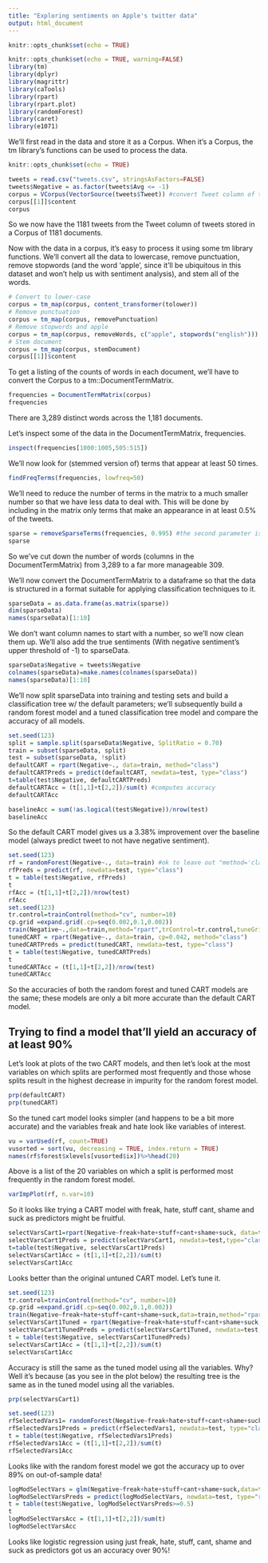 ```yaml
---
title: "Exploring sentiments on Apple's twitter data"
output: html_document
---
```


```r
knitr::opts_chunk$set(echo = TRUE)
```

```r
knitr::opts_chunk$set(echo = TRUE, warning=FALSE)
library(tm)
library(dplyr)
library(magrittr)
library(caTools)
library(rpart)
library(rpart.plot)
library(randomForest)
library(caret)
library(e1071)
```


We'll first read in the data and store it as a Corpus. When it's a Corpus, the tm library's functions can be used to process the data.

```r
knitr::opts_chunk$set(echo = TRUE)
```

```r
tweets = read.csv("tweets.csv", stringsAsFactors=FALSE)
tweets$Negative = as.factor(tweets$Avg <= -1)
corpus = VCorpus(VectorSource(tweets$Tweet)) #convert Tweet column of tweets to a Corpus 
corpus[[1]]$content
corpus
```
So we now have the 1181 tweets from the Tweet column of tweets stored in a Corpus of 1181 documents.

Now with the data in a corpus, it's easy to process it using some tm library functions. We'll convert all the data to lowercase, remove punctuation, remove stopwords (and the word 'apple', since it'll be ubiquitous in this dataset and won't help us with sentiment analysis), and stem all of the words.
```r
# Convert to lower-case
corpus = tm_map(corpus, content_transformer(tolower))
# Remove punctuation
corpus = tm_map(corpus, removePunctuation)
# Remove stopwords and apple
corpus = tm_map(corpus, removeWords, c("apple", stopwords("english")))
# Stem document 
corpus = tm_map(corpus, stemDocument)
corpus[[1]]$content
```
To get a listing of the counts of words in each document, we'll have to convert the Corpus to a tm::DocumentTermMatrix.
```r
frequencies = DocumentTermMatrix(corpus)
frequencies
```
There are 3,289 distinct words across the 1,181 documents. 

Let's inspect some of the data in the DocumentTermMatrix, frequencies.

```r
inspect(frequencies[1000:1005,505:515]) 
```

We'll now look for (stemmed version of) terms that appear at least 50 times.
```r
findFreqTerms(frequencies, lowfreq=50)
```

We'll need to reduce the number of terms in the matrix to a much smaller number so that we have less data to deal with. This will be done by including in the matrix only terms that make an appearance in at least 0.5% of the tweets.
```r
sparse = removeSparseTerms(frequencies, 0.995) #the second parameter is the sparsity (parameter name is 'sparse'); it specifies to include only terms that appear in at least 100*(1-sparse) percent of the documents
sparse
```
So we've cut  down the number of words (columns in the DocumentTermMatrix) from 3,289 to a far more manageable 309.

We'll now convert the DocumentTermMatrix to a dataframe so that the data is structured in a format suitable for applying classification techniques to it.
```r
sparseData = as.data.frame(as.matrix(sparse))
dim(sparseData)
names(sparseData)[1:10]
```
We don't want column names to start with a number, so we'll now clean them up. We'll also add the true sentiments (With negative sentiment's upper threshold of -1) to sparseData.
```r
sparseData$Negative = tweets$Negative
colnames(sparseData)=make.names(colnames(sparseData))
names(sparseData)[1:10]
```

We'll now split sparseData into training and testing sets and build a classification tree w/ the default parameters; we'll subsequently build a random forest model and a tuned classification tree model and compare the accuracy of all models.
```r
set.seed(123)
split = sample.split(sparseData$Negative, SplitRatio = 0.70)
train = subset(sparseData, split)
test = subset(sparseData, !split)
defaultCART = rpart(Negative~., data=train, method="class")
defaultCARTPreds = predict(defaultCART, newdata=test, type="class")
t=table(test$Negative, defaultCARTPreds)
defaultCARTAcc = (t[1,1]+t[2,2])/sum(t) #computes accuracy
defaultCARTAcc

baselineAcc = sum(!as.logical(test$Negative))/nrow(test)
baselineAcc
```
So the default CART model gives us a 3.38% improvement over the baseline model (always predict tweet to not have  negative sentiment).
```r
set.seed(123)
rf = randomForest(Negative~., data=train) #ok to leave out "method='class'" here
rfPreds = predict(rf, newdata=test, type="class")
t = table(test$Negative, rfPreds)
t
rfAcc = (t[1,1]+t[2,2])/nrow(test)
rfAcc
set.seed(123)
tr.control=trainControl(method="cv", number=10)
cp.grid =expand.grid(.cp=seq(0.002,0.1,0.002))
train(Negative~.,data=train,method="rpart",trControl=tr.control,tuneGrid=cp.grid)
tunedCART = rpart(Negative~., data=train, cp=0.042, method="class")
tunedCARTPreds = predict(tunedCART, newdata=test, type="class")
t = table(test$Negative, tunedCARTPreds)
t
tunedCARTAcc = (t[1,1]+t[2,2])/nrow(test)
tunedCARTAcc
```
So the accuracies of both the random forest and tuned CART models are the same; these models are only a bit more accurate than the default CART model.

## Trying to find a model that'll yield an accuracy of at least 90%

Let's look at plots of the two CART models, and then let's look at the most variables on which splits are performed most frequently and those whose splits result in the highest decrease in impurity for the random forest model.

```r
prp(defaultCART)
prp(tunedCART)
```

So the tuned cart model looks simpler (and happens to be a bit more accurate) and the variables freak and hate look like variables of interest.


```r
vu = varUsed(rf, count=TRUE)
vusorted = sort(vu, decreasing = TRUE, index.return = TRUE)
names(rf$forest$xlevels[vusorted$ix])%>%head(20)
```
Above is a list of the 20 variables on which a split is performed most frequently in the random forest model.
```r
varImpPlot(rf, n.var=10)
```
So it looks like trying a CART model with freak, hate, stuff cant, shame and suck as predictors might be fruitful.
```r
selectVarsCart1=rpart(Negative~freak+hate+stuff+cant+shame+suck, data=train, method="class")
selectVarsCart1Preds = predict(selectVarsCart1, newdata=test,type="class")
t=table(test$Negative, selectVarsCart1Preds)
selectVarsCart1Acc = (t[1,1]+t[2,2])/sum(t)
selectVarsCart1Acc
```
Looks better than the original untuned CART model.
Let's tune it.
```r
set.seed(123)
tr.control=trainControl(method="cv", number=10)
cp.grid =expand.grid(.cp=seq(0.002,0.1,0.002))
train(Negative~freak+hate+stuff+cant+shame+suck,data=train,method="rpart",trControl=tr.control,tuneGrid=cp.grid)
selectVarsCart1Tuned = rpart(Negative~freak+hate+stuff+cant+shame+suck, data=train, method="class", cp=0.026)
selectVarsCart1TunedPreds = predict(selectVarsCart1Tuned, newdata=test, type="class")
t = table(test$Negative, selectVarsCart1TunedPreds)
selectVarsCart1Acc = (t[1,1]+t[2,2])/sum(t)
selectVarsCart1Acc
```

Accuracy is still the same as the tuned model using all the variables. Why? Well it's because (as you see in the plot below) the resulting tree is the same as in the tuned model using all the variables.

```r
prp(selectVarsCart1)
```

```r
set.seed(123)
rfSelectedVars1= randomForest(Negative~freak+hate+stuff+cant+shame+suck, data=train)
rfSelectedVars1Preds = predict(rfSelectedVars1, newdata=test, type="class")
t = table(test$Negative, rfSelectedVars1Preds)
rfSelectedVars1Acc = (t[1,1]+t[2,2])/sum(t)
rfSelectedVars1Acc
```
Looks like with the random forest model we got the accuracy up to over 89% on out-of-sample data!

```r
logModSelectVars = glm(Negative~freak+hate+stuff+cant+shame+suck,data=train, family="binomial")
logModSelectVarsPreds = predict(logModSelectVars, newdata=test, type="response")
t = table(test$Negative, logModSelectVarsPreds>=0.5)
t
logModSelectVarsAcc = (t[1,1]+t[2,2])/sum(t)
logModSelectVarsAcc
```

Looks like logistic regression using just freak, hate, stuff, cant, shame and suck as predictors got us an accuracy over 90%!
